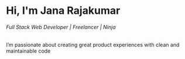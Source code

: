 # Hi, I'm Jana Rajakumar

###### Full Stack Web Developer | Freelancer | Ninja

I’m passionate about creating great product experiences with clean and maintainable code